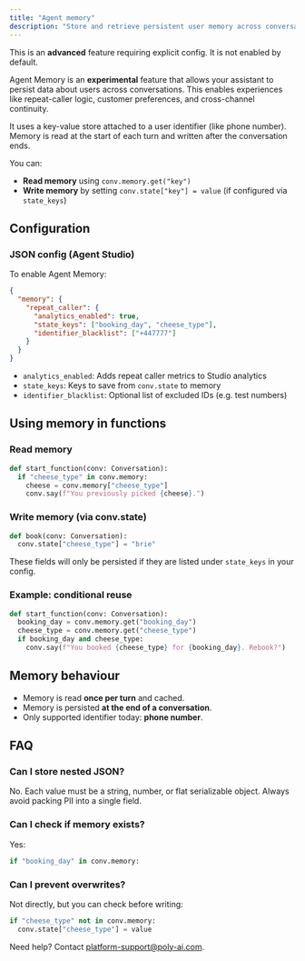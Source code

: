 ```yaml
---
title: "Agent memory"
description: "Store and retrieve persistent user memory across conversations."
---
```


<Warning>This is an **advanced** feature requiring explicit config. It is not enabled by default.</Warning>

Agent Memory is an **experimental** feature that allows your assistant to persist data about users across conversations. This enables experiences like repeat-caller logic, customer preferences, and cross-channel continuity.

It uses a key-value store attached to a user identifier (like phone number). Memory is read at the start of each turn and written after the conversation ends.

You can:

- **Read memory** using `conv.memory.get("key")`
- **Write memory** by setting `conv.state["key"] = value` (if configured via `state_keys`)

## Configuration

### JSON config (Agent Studio)

To enable Agent Memory:

```json
{
  "memory": {
    "repeat_caller": {
      "analytics_enabled": true,
      "state_keys": ["booking_day", "cheese_type"],
      "identifier_blacklist": ["+447777"]
    }
  }
}
```

- `analytics_enabled`: Adds repeat caller metrics to Studio analytics
- `state_keys`: Keys to save from `conv.state` to memory
- `identifier_blacklist`: Optional list of excluded IDs (e.g. test numbers)

## Using memory in functions

### Read memory

```python
def start_function(conv: Conversation):
  if "cheese_type" in conv.memory:
    cheese = conv.memory["cheese_type"]
    conv.say(f"You previously picked {cheese}.")
```

### Write memory (via conv.state)

```python
def book(conv: Conversation):
  conv.state["cheese_type"] = "brie"
```

<Tip>These fields will only be persisted if they are listed under `state_keys` in your config.</Tip>

### Example: conditional reuse

```python
def start_function(conv: Conversation):
  booking_day = conv.memory.get("booking_day")
  cheese_type = conv.memory.get("cheese_type")
  if booking_day and cheese_type:
    conv.say(f"You booked {cheese_type} for {booking_day}. Rebook?")
```

## Memory behaviour

- Memory is read **once per turn** and cached.
- Memory is persisted **at the end of a conversation**.
- Only supported identifier today: **phone number**.

## FAQ

### Can I store nested JSON?

No. Each value must be a string, number, or flat serializable object. Always avoid packing PII into a single field.

### Can I check if memory exists?

Yes:

```python
if "booking_day" in conv.memory:
```

### Can I prevent overwrites?

Not directly, but you can check before writing:

```python
if "cheese_type" not in conv.memory:
  conv.state["cheese_type"] = value
```

Need help? Contact [platform-support@poly-ai.com](mailto:platform-support@poly-ai.com).